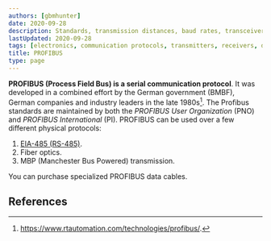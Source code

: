```yaml
---
authors: [gbmhunter]
date: 2020-09-28
description: Standards, transmission distances, baud rates, transceivers, high-level protocols and more info about the PROFIBUS communication protocol.
lastUpdated: 2020-09-28
tags: [electronics, communication protocols, transmitters, receivers, data, bus, serial, PROFIBUS, Process Field Bus, PNO, PI, FDL, Fieldbus, RS-485, EIA-485]
title: PROFIBUS
type: page
---
```


<WarningIsNotes />

**PROFIBUS (Process Field Bus) is a serial communication protocol**. It was developed in a combined effort by the German government (BMBF), German companies and industry leaders in the late 1980s[^rt-automation-profibus]. The Profibus standards are maintained by both the _PROFIBUS User Organization_ (PNO) and _PROFIBUS International_ (PI). PROFIBUS can be used over a few different physical protocols:

1. [EIA-485 (RS-485)](/electronics/communication-protocols/rs-485-protocol).
1. Fiber optics.
1. MBP (Manchester Bus Powered) transmission.

You can purchase specialized PROFIBUS data cables.

## References

[^rt-automation-profibus]: https://www.rtautomation.com/technologies/profibus/.
